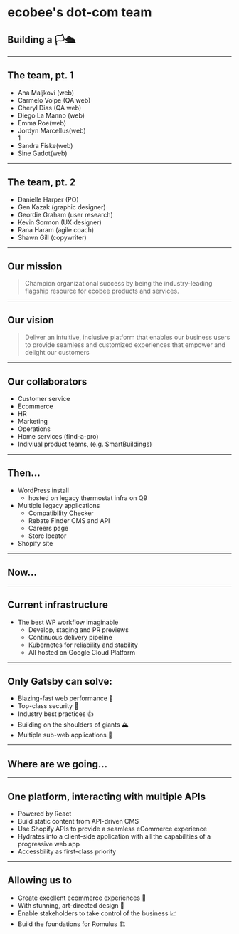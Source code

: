 
# ecobee's dot-com team

## Building a 🏳🛳

---

## The team, pt. 1

<ul>
  <Appear>
    <li>Ana Maljkovi (web)</li>
    <li>Carmelo Volpe (QA web) </li>
    <li>Cheryl Dias (QA web) </li>
    <li>Diego La Manno (web)</li>
    <li>Emma Roe(web)</li>
    <li>Jordyn Marcellus(web)</li>1<li>Sandra Fiske(web)</li>
    <li>Sine Gadot(web)</li>
  </Appear>
</ul>

---

## The team, pt. 2

<ul>
  <Appear>
    <li>Danielle Harper (PO)</li>
    <li>Gen Kazak (graphic designer)</li>
    <li>Geordie Graham (user research)
    <li>Kevin Sormon (UX designer)</li>
    <li>Rana Haram (agile coach)</li>
    <li>Shawn Gill (copywriter)</li>
  </Appear>
</ul>

---

## Our mission

> Champion organizational success by being the industry-leading flagship resource for ecobee products and services.

---

## Our vision

> Deliver an intuitive, inclusive platform that enables our business users to provide seamless and customized experiences that empower and delight our customers

---

## Our collaborators

- Customer service
- Ecommerce
- HR
- Marketing
- Operations
- Home services (find-a-pro)
- Indiviual product teams, (e.g. SmartBuildings)

---

## Then...

- WordPress install
  - hosted on legacy thermostat infra on Q9
- Multiple legacy applications
  - Compatibility Checker
  - Rebate Finder CMS and API
  - Careers page
  - Store locator
- Shopify site

---

## Now...

---

## Current infrastructure

- The best WP workflow imaginable
  - Develop, staging and PR previews
  - Continuous delivery pipeline
  - Kubernetes for reliability and stability
  - All hosted on Google Cloud Platform

---

## Only Gatsby can solve:

<ul>
  <Appear>
    <li>Blazing-fast web performance 🚀</li>
    <li>Top-class security 🔐</li>
    <li>Industry best practices 👍</li>
    <li>Building on the shoulders of giants 🏔</li>
    <li>Multiple sub-web applications 🔌</li>
  </Appear>
</ul>

---

## Where are we going...

---

## One platform, interacting with multiple APIs

<div style={{ maxWidth: "80%", margin: "auto" }}>
  <ul>
    <li>Powered by React</li>
    <li>Build static content from API-driven CMS</li>
    <li>Use Shopify APIs to provide a seamless eCommerce experience</li>
    <li>
      Hydrates into a client-side application with all the capabilities of a
      progressive web app
    </li>
    <li>Accessbility as first-class priority</li>
  </ul>
</div>

---

## Allowing us to

<ul>
  <Appear>
    <li>Create excellent ecommerce experiences 🛒</li>
    <li>With stunning, art-directed design 🎨</li>
    <li>Enable stakeholders to take control of the business 📈</li>
    <li>Build the foundations for Romulus 🏗</li>
  </Appear>
</ul>


